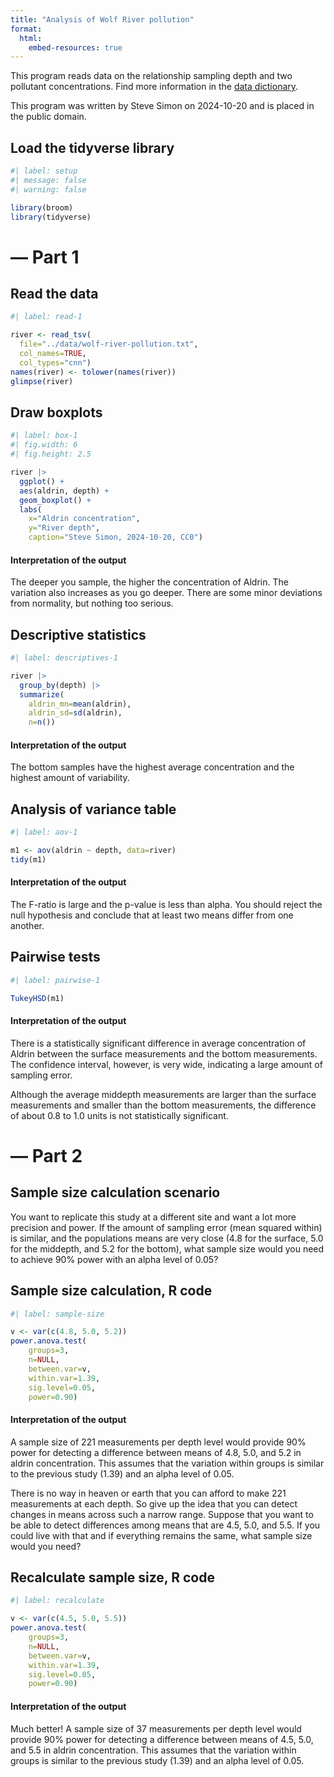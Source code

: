 ```yaml
---
title: "Analysis of Wolf River pollution"
format: 
  html:
    embed-resources: true
---
```


This program reads data on the relationship sampling depth and two pollutant concentrations. Find more information in the [data dictionary][dd].

[dd]: https://github.com/pmean/datasets/blob/master/wolf-river-pollution.yaml

This program was written by Steve Simon on 2024-10-20 and is placed in the public domain.

## Load the tidyverse library

```r
#| label: setup
#| message: false
#| warning: false

library(broom)
library(tidyverse)
```

# --- Part 1

## Read the data

```r
#| label: read-1

river <- read_tsv(
  file="../data/wolf-river-pollution.txt",
  col_names=TRUE,
  col_types="cnn")
names(river) <- tolower(names(river))
glimpse(river)
```

## Draw boxplots

```r
#| label: box-1
#| fig.width: 6
#| fig.height: 2.5

river |>
  ggplot() +
  aes(aldrin, depth) +
  geom_boxplot() +
  labs(
    x="Aldrin concentration",
    y="River depth",
    caption="Steve Simon, 2024-10-20, CC0")
```

#### Interpretation of the output

The deeper you sample, the higher the concentration of Aldrin. The variation also increases as you go deeper. There are some minor deviations from normality, but nothing too serious.

## Descriptive statistics

```r
#| label: descriptives-1

river |>
  group_by(depth) |>
  summarize(
    aldrin_mn=mean(aldrin),
    aldrin_sd=sd(aldrin),
    n=n())
```

#### Interpretation of the output

The bottom samples have the highest average concentration and the highest amount of variability.

## Analysis of variance table

```r
#| label: aov-1

m1 <- aov(aldrin ~ depth, data=river)
tidy(m1)
```

#### Interpretation of the output

The F-ratio is large and the p-value is less than alpha. You should reject the null hypothesis and conclude that at least two means differ from one another.

## Pairwise tests

```r
#| label: pairwise-1

TukeyHSD(m1)
```

#### Interpretation of the output

There is a statistically significant difference in average concentration of Aldrin between the surface measurements and the bottom measurements. The confidence interval, however, is very wide, indicating a large amount of sampling error. 

Although the average middepth measurements are larger than the surface measurements and smaller than the bottom measurements, the difference of about 0.8 to 1.0 units is not statistically significant.

# --- Part 2

## Sample size calculation scenario

You want to replicate this study at a different site and want a lot more precision and power. If the amount of sampling error (mean squared within) is similar, and the populations means are very close (4.8 for the surface, 5.0 for the middepth, and 5.2 for the bottom), what sample size would you need to achieve 90% power with an alpha level of 0.05?

## Sample size calculation, R code

```r
#| label: sample-size

v <- var(c(4.8, 5.0, 5.2))
power.anova.test(
	groups=3,
	n=NULL,
	between.var=v,
	within.var=1.39,
	sig.level=0.05,
	power=0.90)
```

#### Interpretation of the output

A sample size of 221 measurements per depth level would provide 90% power for detecting a difference between means of 4.8, 5.0, and 5.2 in aldrin concentration. This assumes that the variation within groups is similar to the previous study (1.39) and an alpha level of 0.05.

There is no way in heaven or earth that you can afford to make 221 measurements at each depth. So give up the idea that you can detect changes in means across such a narrow range. Suppose that you want to be able to detect differences among means that are 4.5, 5.0, and 5.5. If you could live with that and if everything remains the same, what sample size would you need?

## Recalculate sample size, R code

```r
#| label: recalculate

v <- var(c(4.5, 5.0, 5.5))
power.anova.test(
	groups=3,
	n=NULL,
	between.var=v,
	within.var=1.39,
	sig.level=0.05,
	power=0.90)
```

#### Interpretation of the output

Much better! A sample size of 37 measurements per depth level would provide 90% power for detecting a difference between means of 4.5, 5.0, and 5.5 in aldrin concentration. This assumes that the variation within groups is similar to the previous study (1.39) and an alpha level of 0.05.
